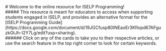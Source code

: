 
<div style={{textAlign: 'center', padding: '1em'}}>
<div style = {{backgroundColor: '#0066CC', padding: '1.5em'}}>
# Welcome to the online resource for ISELP Programming!
</div>
##### This resource is meant for educators to access when supporting students engaged in ISELP, and provides an alternative format for the [ISELP Programming Guide](https://docs.google.com/document/d/19JGCfusp80INEaoEr3Kflopd67AFguzkGtJh-I2Y7Lg/edit?usp=sharing).
    <div style = {{display: "grid", gridTemplate: "1fr 1fr 1fr / 1fr 1fr"}}>
        <CustomCard title="Portrait of a Learner Engaged in ISELP" subtitle="Learn how to understand and support gifted learners, including their characteristics and potential challenges." linkUrl='/articles/portrait'/>
        <CustomCard title="ISELP and Other Exceptionalities/Diagnoses" subtitle="Learn how to support Dual Exceptional students with additional diagnoses or exceptionalities." linkUrl='/articles/dual'/>
        <CustomCard title="Creating an ISELP Individual Education Plan" subtitle="Learn how to understand and support gifted learners, including their characteristics and potential challenges." linkUrl='/articles/iep'/>
        <CustomCard title="The Role Of The Classroom Teacher In ISELP" subtitle="Learn how to effectively engage and challenge learners in ISELP with specific classroom strategies." linkUrl='/articles/teacher'/>
        <CustomCard title="The Role Of School-Based Support Staff in ISELP" subtitle="Learn how to effectively implement and support the ISELP program in a regular classroom setting." linkUrl='/articles/staff'/>
        <CustomCard title="References, Resources, and Further Reading" subtitle="Learn more about the resources used on this website." linkUrl='/references'/>
    </div>
    ###### Click on any of the cards to take you to their respective articles, or use the search feature in the top right corner to look for certain keywords.
</div>